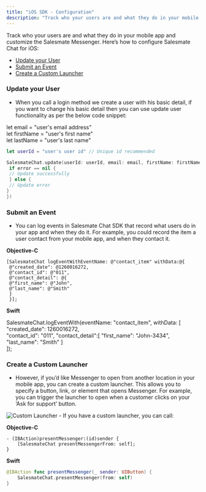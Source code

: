 ```yaml
---
title: "iOS SDK - Configuration"
description: "Track who your users are and what they do in your mobile app and customize the Salesmate Messenger. Here’s how to configure Salesmate Chat for iOS:..."
---
```


Track who your users are and what they do in your mobile app and customize the Salesmate Messenger. Here’s how to configure Salesmate Chat for iOS:

- [Update your User](https://support.salesmate.io/hc/en-us/articles/9811244877977#temp:C:TZEe96b02bb7f4d407eafc98d2fb)
- [Submit an Event](https://support.salesmate.io/hc/en-us/articles/9811244877977#temp:C:TZEdf13f7e676a8465fb1dbbf0b3)
- [Create a Custom Launcher](https://support.salesmate.io/hc/en-us/articles/9811244877977#temp:C:TZE4e86d68c6d494433bfa8dd97d)

### Update your User

- When you call a login method we create a user with his basic detail, if you want to change his basic detail then you can use update user functionality as per the below code snippet:

let email = "user's email address"  
let firstName = "user's first name"  
let lastName = "user's last name"

```swift
let userId = "user's user id" // Unique id recommended

SalesmateChat.update(userId: userId, email: email, firstName: firstName, lastName: lastName, completion: { (success, error) in
 if error == nil {
 // Update successfully
 } else {
 // Update error
}
})
```

### Submit an Event

- You can log events in Salesmate Chat SDK that record what users do in your app and when they do it. For example, you could record the item a user contact from your mobile app, and when they contact it.

**Objective-C**

```objc
[SalesmateChat logEventWithEventName: @"contact_item" withData:@{
 @"created_date": @1260016272,
 @"contact_id": @"011",
 @"contact_detail": @{
 @"first_name": @"John",
 @"last_name": @"Smith"
 }
 }];
```

**Swift**

SalesmateChat.logEventWith(eventName: "contact_item", withData: \[  
 "created_date": 1260016272,  
 "contact_id": "011", "contact_detail":\[ "first_name": "John-3434", "last_name": "Smith" \]  
\]);

### Create a Custom Launcher

- However, if you’d like Messenger to open from another location in your mobile app, you can create a custom launcher. This allows you to specify a button, link, or element that opens Messenger. For example, you can trigger the launcher to open when a customer clicks on your ‘Ask for support’ button.

<img src="https://quip.com/blob/TZEAAA8WD3W/ioJmS_q4oPPr_4K0u37iAw?a=7i9Mac3ZudcwqqPO5yKvvKEKH44zbFfP1fKbDvviMmka" alt="Custom Launcher"/>
- If you have a custom launcher, you can call:

**Objective-C**

```objc
- (IBAction)presentMessenger:(id)sender {
    [SalesmateChat presentMessengerFrom: self];
}
```

**Swift**

```swift
@IBAction func presentMessenger(_ sender: UIButton) {
    SalesmateChat.presentMessenger(from: self)
}
```
